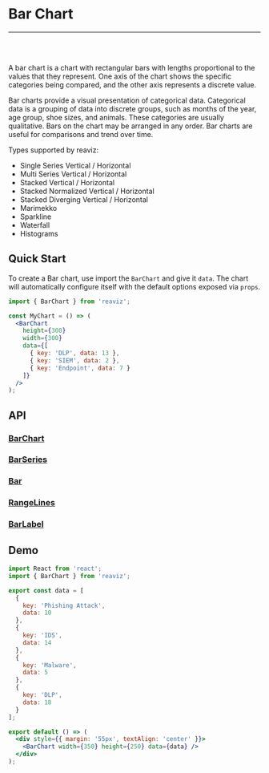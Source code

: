 
<Meta title="Docs|Chart Types/Bar Chart" />

# Bar Chart

---
<br />
<Story id="charts-bar-chart-vertical-single-series--simple" />
<br />

A bar chart is a chart with rectangular bars with lengths proportional to the
values that they represent.  One axis of the chart shows the specific categories being compared,
and the other axis represents a discrete value.

Bar charts provide a visual presentation of categorical data.
Categorical data is a grouping of data into discrete groups, such as months of the year,
age group, shoe sizes, and animals. These categories are usually qualitative.
Bars on the chart may be arranged in any order. Bar charts are useful for comparisons and trend over time.

Types supported by reaviz:

- Single Series Vertical / Horizontal
- Multi Series Vertical / Horizontal
- Stacked Vertical / Horizontal
- Stacked Normalized Vertical / Horizontal
- Stacked Diverging Vertical / Horizontal
- Marimekko
- Sparkline
- Waterfall
- Histograms

## Quick Start
To create a Bar chart, use import the `BarChart` and give it `data`. The chart
will automatically configure itself with the default options exposed via `props`.

```jsx
import { BarChart } from 'reaviz';

const MyChart = () => (
  <BarChart
    height={300}
    width={300}
    data={[
      { key: 'DLP', data: 13 },
      { key: 'SIEM', data: 2 },
      { key: 'Endpoint', data: 7 }
    ]}
  />
);
```

## API
### [BarChart](https://github.com/jask-oss/reaviz/blob/master/src/BarChart/BarChart.tsx)
<Props of={BarChart} />

### [BarSeries](https://github.com/jask-oss/reaviz/blob/master/src/BarChart/BarSeries/BarSeries.tsx)
<Props of={BarSeries} />

### [Bar](https://github.com/jask-oss/reaviz/blob/master/src/BarChart/BarSeries/Bar.tsx)
<Props of={Bar} />

### [RangeLines](https://github.com/jask-oss/reaviz/blob/master/src/BarChart/BarSeries/RangeLines.tsx)
<Props of={RangeLines} />

### [BarLabel](https://github.com/jask-oss/reaviz/blob/master/src/BarChart/BarSeries/BarLabel.tsx)
<Props of={BarLabel} />

## Demo

```jsx codesandbox=reaviz
import React from 'react';
import { BarChart } from 'reaviz';

export const data = [
  {
    key: 'Phishing Attack',
    data: 10
  },
  {
    key: 'IDS',
    data: 14
  },
  {
    key: 'Malware',
    data: 5
  },
  {
    key: 'DLP',
    data: 18
  }
];

export default () => (
  <div style={{ margin: '55px', textAlign: 'center' }}>
    <BarChart width={350} height={250} data={data} />
  </div>
);
```
